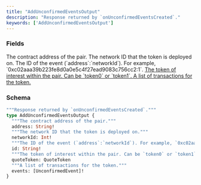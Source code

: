 ```yaml
---
title: "AddUnconfirmedEventsOutput"
description: "Response returned by `onUnconfirmedEventsCreated`."
keywords: ['AddUnconfirmedEventsOutput']
---
```


### Fields

<ResponseField name="address" type="String!" required>
  The contract address of the pair.
</ResponseField>

<ResponseField name="networkId" type="Int!" required>
  The network ID that the token is deployed on.
</ResponseField>

<ResponseField name="id" type="String!" required>
  The ID of the event (`address`:`networkId`). For example, `0xc02aaa39b223fe8d0a0e5c4f27ead9083c756cc2:1`.
</ResponseField>

<a href="/api-reference/types/quotetoken">
  <ResponseField name="quoteToken" type="QuoteToken">
    The token of interest within the pair. Can be `token0` or `token1`.
  </ResponseField>
</a>

<a href="/api-reference/types/unconfirmedevent">
  <ResponseField name="events" type="[UnconfirmedEvent]!" required>
    A list of transactions for the token.
  </ResponseField>
</a>

### Schema


```graphql 
"""Response returned by `onUnconfirmedEventsCreated`."""
type AddUnconfirmedEventsOutput {
  """The contract address of the pair."""
  address: String!
  """The network ID that the token is deployed on."""
  networkId: Int!
  """The ID of the event (`address`:`networkId`). For example, `0xc02aaa39b223fe8d0a0e5c4f27ead9083c756cc2:1`."""
  id: String!
  """The token of interest within the pair. Can be `token0` or `token1`."""
  quoteToken: QuoteToken
  """A list of transactions for the token."""
  events: [UnconfirmedEvent]!
}
```
